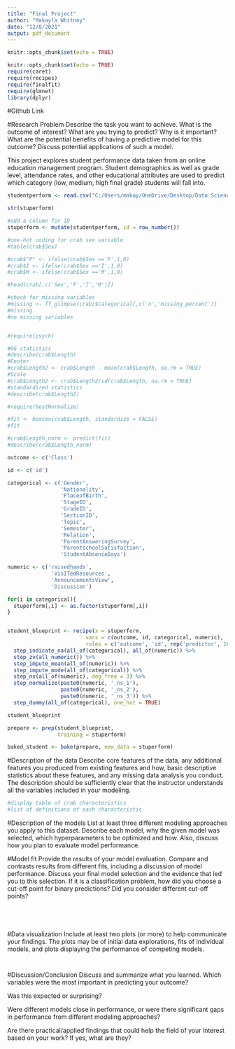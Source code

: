 ```yaml
---
title: "Final Project"
author: "Makayla Whitney"
date: "12/8/2021"
output: pdf_document
---
```


```r
knitr::opts_chunk$set(echo = TRUE)
```


```r
knitr::opts_chunk$set(echo = TRUE)
require(caret)
require(recipes)
require(finalfit)
require(glmnet)
library(dplyr)
```
#Github Link



#Research Problem
Describe the task you want to achieve. What is the outcome of interest? What are you trying to predict? Why is it important? What are the potential benefits of having a predictive model for this outcome? Discuss potential applications of such a model.

This project explores student performance data taken from an online education management program. Student demographics as well as grade level, attendance rates, and other educational attributes are used to predict which category (low, medium, high final grade) students will fall into.

```r
studentperform <- read.csv("C:/Users/makay/OneDrive/Desktop/Data Science/Machine Learning/654finalproject/data/studentdata.csv",header=TRUE)

str(stuperform)

#add a column for ID
stuperform <- mutate(studentperform, id = row_number())

```

```r
#one-hot coding for crab sex variable
#table(crab$Sex)

#crab$"F" <- ifelse(crab$Sex =='F',1,0)
#crab$I <- ifelse(crab$Sex =='I',1,0)
#crab$M <- ifelse(crab$Sex =='M',1,0)

#head(crab[,c('Sex','F','I','M')])

#check for missing variables
#missing <- ff_glimpse(crab)$Categorical[,c('n','missing_percent')]
#missing
#no missing variables 



```

```r

#require(psych)

#OG statistics
#describe(crab$Length)
#Center
#crab$Length2 <- crab$Length - mean(crab$Length, na.rm = TRUE)
#Scale
#crab$Length2 <- crab$Length2/sd(crab$Length, na.rm = TRUE)
#standardized statistics
#describe(crab$Length2)

#require(bestNormalize)

#fit <- boxcox(crab$Length, standardize = FALSE)
#fit

#crab$Length_norm <- predict(fit)
#describe(crab$Length_norm)

```


```r

outcome <- c('Class')

id <- c('id')

categorical <- c('Gender',
                 'Nationality',
                 'PlaceofBirth',
                 'StageID',
                 'GradeID', 
                 'SectionID',
                 'Topic',
                 'Semester',
                 'Relation',
                 'ParentAnsweringSurvey',
                 'ParentschoolSatisfaction',
                 'StudentAbsenceDays')

numeric <- c('raisedhands',
              'VisITedResources',
              'AnnouncementsView',
              'Discussion')

for(i in categorical){
  stuperform[,i] <- as.factor(stuperform[,i])
}


student_blueprint <- recipe(x = stuperform,
                         vars = c(outcome, id, categorical, numeric),
                         roles = c('outcome', 'id', rep('predictor', 16))) %>%
  step_indicate_na(all_of(categorical), all_of(numeric)) %>%
  step_zv(all_numeric()) %>%
  step_impute_mean(all_of(numeric)) %>%
  step_impute_mode(all_of(categorical)) %>%
  step_ns(all_of(numeric), deg_free = 3) %>%
  step_normalize(paste0(numeric, '_ns_1'),
                 paste0(numeric, '_ns_2'),
                 paste0(numeric, '_ns_3')) %>%
  step_dummy(all_of(categorical), one_hot = TRUE)

student_blueprint

prepare <- prep(student_blueprint, 
                training = stuperform)

baked_student <- bake(prepare, new_data = stuperform)


```

#Description of the data
Describe core features of the data, any additional features you produced from existing features and how, basic descriptive statistics about these features, and any missing data analysis you conduct. The description should be sufficiently clear that the instructor understands all the variables included in your modeling.
```r
#display table of crab characteristics
#list of definitions of each characteristic

```
#Description of the models
List at least three different modeling approaches you apply to this dataset. Describe each model, why the given model was selected, which hyperparameters to be optimized and how. Also, discuss how you plan to evaluate model performance.


#Model fit
Provide the results of your model evaluation. Compare and contrasts results from different fits, including a discussion of model performance. Discuss your final model selection and the evidence that led you to this selection. If it is a classification problem, how did you choose a cut-off point for binary predictions? Did you consider different cut-off points?
```r


```

```r


```

```r


```

```r


```

#Data visualization
Include at least two plots (or more) to help communicate your findings. The plots may be of initial data explorations, fits of individual models, and plots displaying the performance of competing models.
```r


```

```r


```


#Discussion/Conclusion
Discuss and summarize what you learned. 
Which variables were the most important in predicting your outcome? 

Was this expected or surprising? 

Were different models close in performance, or were there significant gaps in performance from different modeling approaches? 

Are there practical/applied findings that could help the field of your interest based on your work? If yes, what are they?
